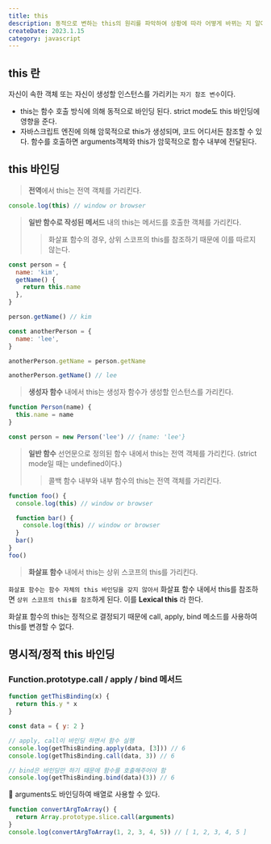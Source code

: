 ```yaml
---
title: this
description: 동적으로 변하는 this의 원리를 파악하여 상황에 따라 어떻게 바뀌는 지 알아보자.
createDate: 2023.1.15
category: javascript
---
```


## this 란

자신이 속한 객체 또는 자신이 생성할 인스턴스를 가리키는 `자기 참조 변수`이다.

- this는 함수 호출 방식에 의해 동적으로 바인딩 된다. strict mode도 this 바인딩에 영향을 준다.
- 자바스크립트 엔진에 의해 암묵적으로 this가 생성되며, 코드 어디서든 참조할 수 있다. 함수를 호출하면 arguments객체와 this가 암묵적으로 함수 내부에 전달된다.

## this 바인딩

> **전역**에서 this는 전역 객체를 가리킨다.

```jsx
console.log(this) // window or browser
```

> **일반 함수로 작성된 메서드** 내의 this는 메서드를 호출한 객체를 가리킨다.
>
> > 화살표 함수의 경우, 상위 스코프의 this를 참조하기 때문에 이를 따르지 않는다.

```jsx
const person = {
  name: 'kim',
  getName() {
    return this.name
  },
}

person.getName() // kim

const anotherPerson = {
  name: 'lee',
}

anotherPerson.getName = person.getName

anotherPerson.getName() // lee
```

> **생성자 함수** 내에서 this는 생성자 함수가 생성할 인스턴스를 가리킨다.

```jsx
function Person(name) {
  this.name = name
}

const person = new Person('lee') // {name: 'lee'}
```

> **일반 함수** 선언문으로 정의된 함수 내에서 this는 전역 객체를 가리킨다. (strict mode일 때는 undefined이다.)
>
> > 콜백 함수 내부와 내부 함수의 this는 전역 객체를 가리킨다.

```jsx
function foo() {
  console.log(this) // window or browser

  function bar() {
    console.log(this) // window or browser
  }
  bar()
}
foo()
```

> **화살표 함수** 내에서 this는 상위 스코프의 this를 가리킨다.

`화살표 함수는 함수 자체의 this 바인딩을 갖지 않아서` 화살표 함수 내에서 this를 참조하면 `상위 스코프의 this를 참조`하게 된다. 이를 **Lexical this** 라 한다.

화살표 함수의 this는 정적으로 결정되기 때문에 call, apply, bind 메소드를 사용하여 this를 변경할 수 없다.

## 명시적/정적 this 바인딩

### Function.prototype.call / apply / bind 메서드

```jsx
function getThisBinding(x) {
  return this.y * x
}

const data = { y: 2 }

// apply, call이 바인딩 하면서 함수 실행
console.log(getThisBinding.apply(data, [3])) // 6
console.log(getThisBinding.call(data, 3)) // 6

// bind은 바인딩만 하기 때문에 함수를 호출해주어야 함
console.log(getThisBinding.bind(data)(3)) // 6
```

📌 arguments도 바인딩하여 배열로 사용할 수 있다.

```jsx
function convertArgToArray() {
  return Array.prototype.slice.call(arguments)
}
console.log(convertArgToArray(1, 2, 3, 4, 5)) // [ 1, 2, 3, 4, 5 ]
```
